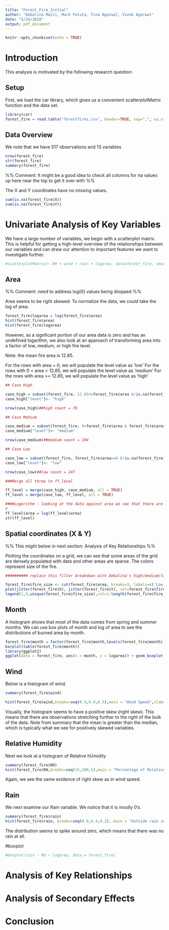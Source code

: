 ---
title: "Forest_Fire_Initial"
author: "Debalina Maiti, Mark Paluta, Tina Agarwal, Vivek Agarwal"
date: "5/24/2018"
output: pdf_document
---

```{r setup, include=FALSE}
knitr::opts_chunk$set(echo = TRUE)
```

# Introduction

This analysis is motivated by the following research question:

\begin{center}
What factors lead to particularly damaging forest fires?
\end{center}

## Setup

First, we load the car library, which gives us a convenient scatterplotMatrix function and the data set.

```{r car, results='hide'}
library(car)
forest_fire = read.table("forestfires.csv", header=TRUE, sep=",", na.string = "na")
```

## Data Overview

We note that we have 517 observations and 13 variables

```{r shape}
nrow(forest_fire)
str(forest_fire)
summary(forest_fire)
```

%% Comment: It might be a good idea to check all columns for na values up here near the top to get it over with %%

The X and Y coordinates have no missing values.

```{r}
sum(is.na(forest_fire$X))
sum(is.na(forest_fire$Y))
```

# Univariate Analysis of Key Variables

We have a large number of variables, we begin with a scatterplot matrix. This is helpful for getting
a high-level overview of the relationships between our variables and can draw our attention to important
features we want to investigate further.

```{r}
#scatterplotMatrix(~ RH + wind + rain + logarea, data=forest_fire, smooth = TRUE, main = "Scatterplot Matrix for Relative Humidity, Wind and Rain")
```

## Area

%% Comment: need to address log(0) values being dropped %%

Area seems to be right skewed. To normalize the data, we could take the log of area.

```{r}
forest_fire$logarea = log(forest_fire$area)
hist(forest_fire$area)
hist(forest_fire$logarea)
```

However, as a signficant portion of our area data is zero and has an undefined logarithm, we also look at an approach of transforming area into a factor of low, medium, or high fire level.

Note: the mean fire area is 12.85.

For the rows with area = 0, we will populate the level value as 'low'
For the rows with 0 < area < 12.85, we will populate the level value as 'medium'
For the rows with area >= 12.85, we will populate the level value as 'high'

```{r}

## Case High

case_high = subset(forest_fire, 12.85<=forest_fire$area &!is.na(forest_fire$area))
case_high["level"]<- "high"

nrow(case_high)##high count = 76

## Case Medium

case_medium = subset(forest_fire, 0<forest_fire$area & forest_fire$area<12.85 &!is.na(forest_fire$area))
case_medium["level"]<- "medium"

nrow(case_medium)##medium count = 194

## Case Low

case_low = subset(forest_fire, forest_fire$area==0 &!is.na(forest_fire$area))
case_low["level"]<- "low"

nrow(case_low)##low count = 247

###Merge all three to ff_level

ff_level = merge(case_high, case_medium, all = TRUE)
ff_level = merge(case_low, ff_level, all = TRUE)

####Logerithm - looking at the data against area we see that there are huge number of data with value zero. So will replace area value with log(area) value
#
ff_level$area = log(ff_level$area)
str(ff_level)
```

<!-- #Plot X, Y  -->
<!-- ```{r} -->
<!-- plot(jitter(ff_level$X, factor=2),jitter(ff_level$Y, factor=2 ), col = factor(ff_level$level)) -->
<!-- legend(1, legend=levels(factor(ff_level$level)), col= factor(ff_level$level)) -->
<!-- legend=levels(ff_level$level) -->
<!-- ``` -->

## Spatial coordinates (X & Y)

%% This might below in next section: Analysis of Key Relationships %%

Plotting the coordinates on a grid, we can see that some areas of the grid are densely populated with data and other areas are sparse. The colors represent size of the fire.

```{r}

########## replace this filler breakdown with Debalina's high/medium/low breakdown #############3

forest_fire$fire_size <- cut(forest_fire$area, breaks=3, labels=c('Low','Medium','High'))
plot(jitter(forest_fire$X), jitter(forest_fire$Y), col=forest_fire$fire_size)
legend(1,9,unique(forest_fire$fire_size),col=1:length(forest_fire$fire_size),pch=1)
```

## Month

A histogram shows that most of the data comes from spring and summer months. We can use box plots of month and log of area to see the distributions of burned area by month.

```{r}
forest_fire$month = factor(forest_fire$month,levels(forest_fire$month)[c(5,4,8,1,9,7,6,2,12,11,10,3)])
barplot(table(forest_fire$month))
library(ggplot2)
ggplot(data = forest_fire, aes(x = month, y = logarea)) + geom_boxplot(aes(fill = logarea), width = 0.8) + theme_bw()
```

## Wind

Below is a histogram of wind.

```{r}
summary(forest_fire$wind)

hist(forest_fire$wind,breaks=seq(0.4,9.4,0.5),main = "Wind Speed",xlab= NULL)
```

Visually, the histogram seems to have a positive skew (right skew). This means that there are
observations stretching further to the right of the bulk of the data. Note from summary that the mean is greater than the median, which is typically what we see for positively skewed variables.

## Relative Humidity

Next we look at a histogram of Relative hUmidity

```{r}
summary(forest_fire$RH)
hist(forest_fire$RH,breaks=seq(15,100,5),main = "Percentage of Relative Humidity",xlab= "RH in %")
```

Again, we see the same evidence of right skew as in wind speed.

## Rain

We next examine our Rain variable. We notice that it is mostly 0's.

```{r}
summary(forest_fire$rain)
hist(forest_fire$rain, breaks=seq(0.0,6.4,0.2), main = "Outside rain in mm/m2", xlab = "Rain in mm/m2" )
```

The distribution seems to spike around zero, which means that there was no rain at all.

#boxplot
```{r}
#boxplot(rain ~ RH ~ logarea, data = forest_fire)
```

# Analysis of Key Relationships

# Analysis of Secondary Effects

# Conclusion


